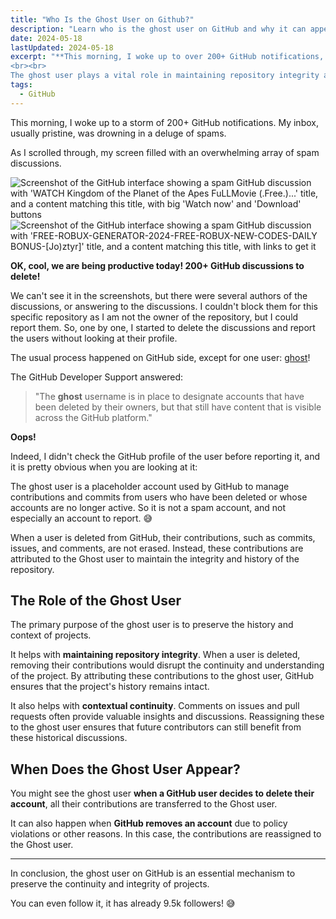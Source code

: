 ```yaml
---
title: "Who Is the Ghost User on Github?"
description: "Learn who is the ghost user on GitHub and why it can appear in some issues, discussions, or pull requests."
date: 2024-05-18
lastUpdated: 2024-05-18
excerpt: "**This morning, I woke up to over 200+ GitHub notifications, all spam discussions cluttering my inbox.** Titles like \"WATCH Kingdom of the Planet of the Apes FuLLMovie (.Free.)...\" and \"FREE-ROBUX-GENERATOR-2024-FREE-ROBUX-NEW-CODES-DAILY BONUS\" demanded my attention. While deleting and reporting these, I mistakenly reported **the user \"ghost\", which GitHub Support clarified is a placeholder for deleted users' contributions**. The ghost user ensures that discussions, issues, and commits from deleted accounts remain intact.
<br><br>
The ghost user plays a vital role in maintaining repository integrity and continuity. By attributing deleted users' contributions to the ghost user, **GitHub preserves valuable historical insights and project cohesion**. This mechanism activates when users delete their accounts or GitHub removes accounts for policy violations. The ghost user helps future contributors benefit from past discussions and maintains the overall project flow, highlighting its importance in the GitHub ecosystem."
tags:
  - GitHub
---
```


<p class="lead">This morning, I woke up to a storm of 200+ GitHub notifications. My inbox, usually pristine, was drowning in a deluge of spams.</p>

As I scrolled through, my screen filled with an overwhelming array of spam discussions.

<img src="/images/github-ghost-user-1.png" alt="Screenshot of the GitHub interface showing a spam GitHub discussion with 'WATCH Kingdom of the Planet of the Apes FuLLMovie (.Free.)...' title, and a content matching this title, with big 'Watch now' and 'Download' buttons" />

<img src="/images/github-ghost-user-2.png" alt="Screenshot of the GitHub interface showing a spam GitHub discussion with 'FREE-ROBUX-GENERATOR-2024-FREE-ROBUX-NEW-CODES-DAILY BONUS-[Jo)ztyr]' title, and a content matching this title, with links to get it" />

**OK, cool, we are being productive today! 200+ GitHub discussions to delete!**

We can't see it in the screenshots, but there were several authors of the discussions, or answering to the discussions. I couldn't block them for this specific repository as I am not the owner of the repository, but I could report them. So, one by one, I started to delete the discussions and report the users without looking at their profile.

The usual process happened on GitHub side, except for one user: [ghost](https://github.com/ghost)!

The GitHub Developer Support answered:

> "The **ghost** username is in place to designate accounts that have been deleted by their owners, but that still have content that is visible across the GitHub platform."

**Oops!**

Indeed, I didn't check the GitHub profile of the user before reporting it, and it is pretty obvious when you are looking at it:

<ShowcaseGitHubUser name="ghost" img="10137" description="Hi, I'm <a href='https://github.com/ghost'>@ghost</a>! I take the place of user accounts that have been deleted. 👻" />

The ghost user is a placeholder account used by GitHub to manage contributions and commits from users who have been deleted or whose accounts are no longer active. So it is not a spam account, and not especially an account to report. 😅

When a user is deleted from GitHub, their contributions, such as commits, issues, and comments, are not erased. Instead, these contributions are attributed to the Ghost user to maintain the integrity and history of the repository.

## The Role of the Ghost User

The primary purpose of the ghost user is to preserve the history and context of projects.

It helps with **maintaining repository integrity**. When a user is deleted, removing their contributions would disrupt the continuity and understanding of the project. By attributing these contributions to the ghost user, GitHub ensures that the project's history remains intact.

It also helps with **contextual continuity**. Comments on issues and pull requests often provide valuable insights and discussions. Reassigning these to the ghost user ensures that future contributors can still benefit from these historical discussions.

## When Does the Ghost User Appear?

You might see the ghost user **when a GitHub user decides to delete their account**, all their contributions are transferred to the Ghost user.

It can also happen when **GitHub removes an account** due to policy violations or other reasons. In this case, the contributions are reassigned to the Ghost user.

---

<p class="lead">In conclusion, the ghost user on GitHub is an essential mechanism to preserve the continuity and integrity of projects.</p>

<p class="lead">You can even follow it, it has already 9.5k followers! 😅</p>
